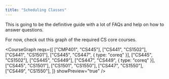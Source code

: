 ```yaml
---
title: "Scheduling Classes"
---
```


This is going to be the definitive guide with a lot of FAQs and
help on how to answer questions.

For now, check out this graph of the required CS core courses.

<CourseGraph
  reqs={[
    ["CMP401", "CS445"],
    ["CS441", "CS1502"],
    ["CS441", "CS1501"],
    ["CS445", "CS447", { type: "coreq" }],
    ["CS445", "CS1502"],
    ["CS445", "CS449"],
    ["CS447", "CS449", { type: "coreq" }],
    ["CS445", "CS1501"],
    ["CS1501", "CS1550"],
    ["CS447", "CS1550"],
    ["CS449", "CS1550"],
  ]}
  showPreview="true"
/>
